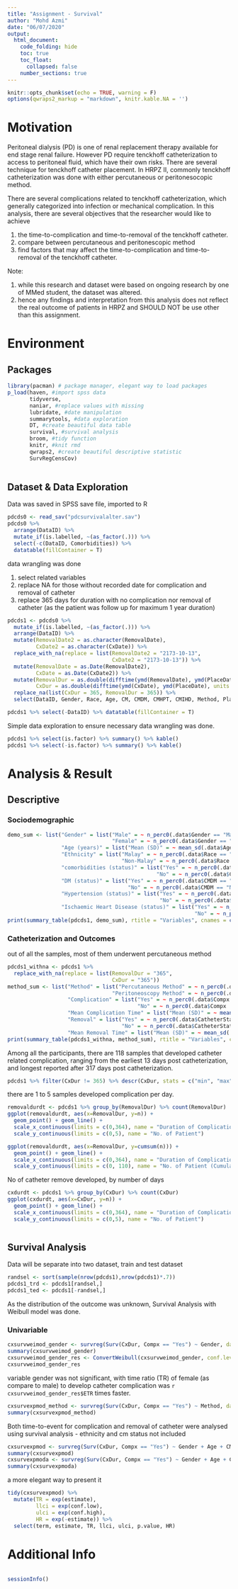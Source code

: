 ```yaml
---
title: "Assignment - Survival"
author: "Mohd Azmi"
date: "06/07/2020"
output: 
  html_document:
    code_folding: hide
    toc: true
    toc_float:
      collapsed: false
    number_sections: true
---
```


```r
knitr::opts_chunk$set(echo = TRUE, warning = F)
options(qwraps2_markup = "markdown", knitr.kable.NA = '')
```

# Motivation

Peritoneal dialysis (PD) is one of renal replacement therapy available for end stage renal failure. However PD require tenckhoff catheterization to access to peritoneal fluid, which have their own risks. There are several technique for tenckhoff catheter placement. In HRPZ II, commonly tenckhoff catheterization was done with either percutaneous or peritonesocopic method.

There are several complications related to tenckhoff catheterization, which generally categorized into infection or mechanical complication. In this analysis, there are several objectives that the researcher would like to achieve

1. the time-to-complication and time-to-removal of the  tenckhoff catheter.
2. compare between percutaneous and peritonescopic method
3. find factors that may affect the time-to-complication and time-to-removal of the  tenckhoff catheter.

Note: 

1. while this research and dataset were based on ongoing research by one of MMed student, the dataset was altered.
2. hence any findings and interpretation from this analysis does not reflect the real outcome of patients in HRPZ and SHOULD NOT be use other than this assignment.

# Environment

## Packages

```r
library(pacman) # package manager, elegant way to load packages
p_load(haven, #import spss data
       tidyverse,
       naniar, #replace values with missing
       lubridate, #date manipulation
       summarytools, #data exploration
       DT, #create beautiful data table
       survival, #survival analysis
       broom, #tidy function
       knitr, #knit rmd
       qwraps2, #create beautiful descriptive statistic
       SurvRegCensCov)  
       
```

## Dataset & Data Exploration

Data was saved in SPSS save file, imported to R

```r
pdcds0 <- read_sav("pdcsurvivalalter.sav")
pdcds0 %>% 
  arrange(DataID) %>%
  mutate_if(is.labelled, ~(as_factor(.))) %>%
  select(-c(DataID, Comorbidities)) %>%
  datatable(fillContainer = T)
```

data wrangling was done

1. select related variables
2. replace NA for those without recorded date for complication and removal of catheter
3. replace 365 days for duration with no complication nor removal of catheter (as the patient was follow up for maximum 1 year duration)



```r
pdcds1 <- pdcds0 %>%
  mutate_if(is.labelled, ~(as_factor(.))) %>%
  arrange(DataID) %>% 
  mutate(RemovalDate2 = as.character(RemovalDate),
         CxDate2 = as.character(CxDate)) %>% 
  replace_with_na(replace = list(RemovalDate2 = "2173-10-13",
                                 CxDate2 = "2173-10-13")) %>%
  mutate(RemovalDate = as.Date(RemovalDate2),
         CxDate = as.Date(CxDate2)) %>%
  mutate(RemovalDur = as.double(difftime(ymd(RemovalDate), ymd(PlaceDate), units = "days")),
         CxDur = as.double(difftime(ymd(CxDate), ymd(PlaceDate), units = "days"))) %>%
  replace_na(list(CxDur = 365, RemovalDur = 365)) %>%
  select(DataID, Gender, Race, Age, CM, CMDM, CMHPT, CMIHD, Method, PlaceDate, Compx, CxTypeCode, CxDate, CxDur, CatheterStatus, RemovalDate, RemovalDur, RemovalReason)

pdcds1 %>% select(-DataID) %>% datatable(fillContainer = T)
```

Simple data exploration to ensure necessary data wrangling was done.

```r
pdcds1 %>% select(is.factor) %>% summary() %>% kable()
pdcds1 %>% select(-is.factor) %>% summary() %>% kable()
```

# Analysis & Result

## Descriptive

### Sociodemographic

```r
demo_sum <- list("Gender" = list("Male" = ~ n_perc0(.data$Gender == "Male"),
                                 "Female" = ~ n_perc0(.data$Gender == "Female")),
                 "Age (years)" = list("Mean (SD)" = ~ mean_sd(.data$Age, denote_sd = "paren")),
                 "Ethnicity" = list("Malay" = ~ n_perc0(.data$Race == "Malay"),
                                    "Non-Malay" = ~ n_perc0(.data$Race == "Non-Malay")),
                 "comorbidities (status)" = list("Yes" = ~ n_perc0(.data$CM == "Yes"),
                                               "No" = ~ n_perc0(.data$CM == "No")),
                 "DM (status)" = list("Yes" = ~ n_perc0(.data$CMDM == "DM"),
                                      "No" = ~ n_perc0(.data$CMDM == "No")),
                 "Hypertension (status)" = list("Yes" = ~ n_perc0(.data$CMHPT == "HPT"),
                                                "No" = ~ n_perc0(.data$CMHPT == "No")),
                 "Ischaemic Heart Disease (status)" = list("Yes" = ~ n_perc0(.data$CMIHD == "IHD"),
                                                           "No" = ~ n_perc0(.data$CMIHD == "No")))
print(summary_table(pdcds1, demo_sum), rtitle = "Variables", cnames = c("Mean (SD) / n (%)"))
```


### Catheterization and Outcomes

out of all the samples, most of them underwent percutaneous method

```r
pdcds1_withna <- pdcds1 %>%
  replace_with_na(replace = list(RemovalDur = "365",
                                 CxDur = "365"))
method_sum <- list("Method" = list("Percutaneous Method" = ~ n_perc0(.data$Method == "Percutaneous Method"),
                                 "Peritoneoscopy Method" = ~ n_perc0(.data$Method != "Percutaneous Method")),
                   "Complication" = list("Yes" = ~ n_perc0(.data$Compx == "Yes"),
                                         "No" = ~ n_perc0(.data$Compx != "Yes")),
                   "Mean Complication Time" = list("Mean (SD)" = ~ mean_sd(.data$CxDur, na_rm = T, show_n = "never", denote_sd = "paren")),
                   "Removal" = list("Yes" = ~ n_perc0(.data$CatheterStatus != "censor"),
                                    "No" = ~ n_perc0(.data$CatheterStatus == "censor")),
                   "Mean Removal Time" = list("Mean (SD)" = ~ mean_sd(.data$RemovalDur, na_rm = T, show_n = "never", denote_sd = "paren")))
print(summary_table(pdcds1_withna, method_sum), rtitle = "Variables", cnames = c("Mean (SD), n (%)"))
```

Among all the participants, there are 118 samples that developed catheter related complication, ranging from the earliest 13 days post catheterization, and longest reported after 317 days post catheterization.

```r
pdcds1 %>% filter(CxDur != 365) %>% descr(CxDur, stats = c("min", "max"))
```

there are 1 to 5 samples developed complication per day.

```r
removaldurdt <- pdcds1 %>% group_by(RemovalDur) %>% count(RemovalDur)
ggplot(removaldurdt, aes(x=RemovalDur, y=n)) +
  geom_point() + geom_line() +
  scale_x_continuous(limits = c(0,364), name = "Duration of Complication (day)") +
  scale_y_continuous(limits = c(0,5), name = "No. of Patient")

ggplot(removaldurdt, aes(x=RemovalDur, y=cumsum(n))) +
  geom_point() + geom_line() +
  scale_x_continuous(limits = c(0,364), name = "Duration of Complication (day)") +
  scale_y_continuous(limits = c(0, 110), name = "No. of Patient (Cumulative)")

```

No of catheter remove developed, by number of days

```r
cxdurdt <- pdcds1 %>% group_by(CxDur) %>% count(CxDur)
ggplot(cxdurdt, aes(x=CxDur, y=n)) +
  geom_point() + geom_line() +
  scale_x_continuous(limits = c(0,364), name = "Duration of Complication (day)") +
  scale_y_continuous(limits = c(0,5), name = "No. of Patient")
```

```r

```

## Survival Analysis

Data will be separate into two dataset, train and test dataset

```r
randsel <- sort(sample(nrow(pdcds1),nrow(pdcds1)*.7))
pdcds1_trd <- pdcds1[randsel,]
pdcds1_ted <- pdcds1[-randsel,]
```

As the distribution of the outcome was unknown, Survival Analysis with Weibull model was done.

### Univariable


```r
cxsurvweimod_gender <- survreg(Surv(CxDur, Compx == "Yes") ~ Gender, data = pdcds1_trd, dist = "weibull")
summary(cxsurvweimod_gender)
cxsurvweimod_gender_res <- ConvertWeibull(cxsurvweimod_gender, conf.level = 0.95)
cxsurvweimod_gender_res
```

variable gender was not significant, with time ratio (TR) of female (as compare to male) to develop catheter complication was `r cxsurvweimod_gender_res$ETR` times faster. 

```r
cxsurvexpmod_method <- survreg(Surv(CxDur, Compx == "Yes") ~ Method, data = pdcds1, dist = "exponential")
summary(cxsurvexpmod_method)
```


Both time-to-event for complication and removal of catheter were analysed using survival analysis
- ethnicity and cm status not included



```r
cxsurvexpmod <- survreg(Surv(CxDur, Compx == "Yes") ~ Gender + Age + CMDM + Method, data = pdcds1_trd, dist = "exponential")
summary(cxsurvexpmod)
cxsurvexpmoda <- survreg(Surv(CxDur, Compx == "Yes") ~ Gender + Age + CMDM + Method, data = pdcds1, dist = "exponential")
summary(cxsurvexpmoda)
```
a more elegant way to present it

```r
tidy(cxsurvexpmod) %>% 
  mutate(TR = exp(estimate),
         llci = exp(conf.low),
         ulci = exp(conf.high),
         HR = exp(-estimate)) %>% 
  select(term, estimate, TR, llci, ulci, p.value, HR)
```



# Additional Info

```r

```




```r
sessionInfo()
```

